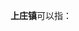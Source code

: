 '''上庄镇'''可以指：
{{PRC admin/disambig|13/01/85/103/000|34/18/24/103/000|37/10/82/110/000}}
{{disambig|cat=三字中国镇名消歧义}}